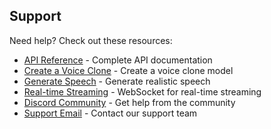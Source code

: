 ## Support

Need help? Check out these resources:

- [API Reference](/api-reference/introduction) - Complete API documentation
- [Create a Voice Clone](/api-reference/endpoint/model/create-model) - Create a voice clone model
- [Generate Speech](/api-reference/endpoint/openapi-v1/text-to-speech) - Generate realistic speech
- [Real-time Streaming](/sdk-reference/python/websocket) - WebSocket for real-time streaming 
- [Discord Community](https://discord.com/invite/dF9Db2Tt3Y) - Get help from the community
- [Support Email](mailto:support@fish.audio) - Contact our support team